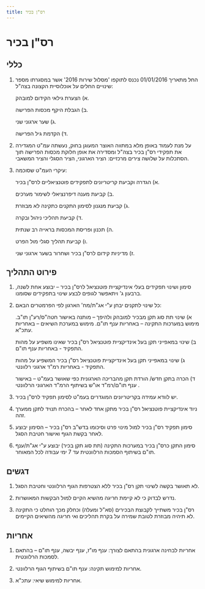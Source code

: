 ```yaml
---
title: רס"ן בכיר
---
```



# רס"ן בכיר

## כללי

1) החל מתאריך 01/01/2016 נכנס לתוקפו 'מסלול שירות 2016' אשר במסגרתו מספר שינויים החלים על אוכלוסיית הקצונה בצה"ל: 

   א) הצערת גילאי הקידום למובהק. 

   ב) הגבלת היקף מכסות הפרישה.

   ג) שער ארגוני שני. 

   ד) הקדמת גיל הפרישה.

2) על מנת לעמוד באופן מלא במתווה האוצר המעוגן בחוק, נעשתה עמ"ט המגדירה את תפקידי רס"ן בכיר בצה"ל ומסדירה את אופן חלוקת מכסות הפרישה תוך הסתכלות על שלושה צירים מרכזיים: הציר הארגוני, הציר הסגלי והציר המשאבי. 

3) עיקרי העמ"ט שסוכמה: 

   א) הגדרה וקביעת קריטריונים לתפקידים פוטנציאליים לרס"ן בכיר. 

   ב) קביעת מענה דיפרנציאלי לשימור מערכים. 

   ג) קביעת מנגנון לסימון התקנים כתקינה לא מבוזרת. 
   
   ד) קביעת תהליכי ניהול ובקרה. 
   
   ה) תכנון ופריסת המכסות בראייה רב שנתית. 
   
   ו) קביעת תהליך סגלי מול הפרט. 
   
   ז) מדיניות קידום לרס"ן בכיר ושחרור בשער ארגוני שני. 

## פירוט התהליך

1) סימון ושינוי תפקידים בעלי אינדיקציית פוטנציאל לרס"ן בכיר – יבוצע אחת לשנה, ברבעון ג' ויתאפשר לגופים לבצע שינוי בתפקידים שסומנו. 

2) כל שינוי לתקנים יבחן ע"י אג"ת/מח' הארגון לפי הפרמטרים הבאם: 

   א) שינוי תת סוג תקן מבכיר למובהק ולהיפך – מותנה באישור חטה"ס/רע"ן תו"ב. מימוש במערכות התקינה – באחריות ענף תו"ם. מימוש במערכת השיאים – באחריות עתכ"א. 

   ב) שינוי במאפייני תקן בעל אינדיקציית פוטנציאל רס"ן בכיר שאינו משפיע על מהות התפקיד - באחריות ענף תו"ם. 

   ג) שינוי במאפייני תקן בעל אינדיקציית פוטנציאל רס"ן בכיר המשפיע  על מהות התפקיד - באחריות רמ"ד ארגוני רלוונטי. 

   ד) הכרה בתקן חדש/ הורדת תקן מהבריכה הארגונית כפי שאושר בעמ"ט – באישור ענף תו"ם/רמ"ד או"ש בשיתוף הרמ"ד הארגוני הרלוונטי . 

3) יש לוודא עמידה בקריטריונים המוגדרים בעמ"ט לסימון תפקיד לרס"ן בכיר. 

4) ניוד אינדיקציית פוטנציאל רס"ן בכיר מתקן אחד לאחר – בהכרח תנויד לתקן ממערך זהה. 

5) סימון תפקיד רס"ן בכיר למול מינוי פרט וסיכומו בדש"ב רס"ן בכיר – הסימון יבוצע לאחר בקשת הגוף ואישור חטיבת הסגל.  

6) סימון התקן כרס"ן בכיר במערכות התקינה (תת סוג תקן בכיר) יבוצע ע"י אג"ת/ענף תו"ם בשיתוף הסמכות הרלוונטית עד 7 ימי עבודה לכל המאוחר. 

## דגשים

1) לא תאושר בקשה לשינוי תקן רס"ן בכיר ללא הצטרפות הגוף הרלוונטי וחטיבת הסגל. 

2) נדרש לבדוק כי לא קיימת חריגה מהשיא הקיים למול הבקשות המאושרות. 

3) רס"ן בכיר משתייך לקבוצת הבכירים (סא"ל ומעלה) וכחלק מכך הוחלט כי התקינה לא תיהיה מבוזרת לטובת שמירה על בקרת תהליכים ואי חריגה מהשיאים הקיימים. 

## אחריות

1) אחריות לבחינה ארגונית בהתאם לצורך: ענף מו"ז, ענף יבשה, ענף תו"ם – בהתאם לסמכות הרלוונטית. 

2) אחריות למימוש תקינה:  ענף תו"ם בשיתוף הגוף הרלוונטי. 

3) אחריות למימוש שיאי:  עתכ"א. 
